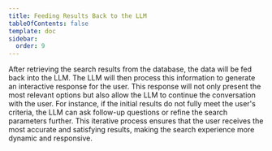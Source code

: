 ```yaml
---
title: Feeding Results Back to the LLM
tableOfContents: false
template: doc
sidebar:
  order: 9
---
```


After retrieving the search results from the database, the data will be fed back into the LLM. The LLM will then process this information to generate an interactive response for the user. This response will not only present the most relevant options but also allow the LLM to continue the conversation with the user. For instance, if the initial results do not fully meet the user&#x27;s criteria, the LLM can ask follow-up questions or refine the search parameters further. This iterative process ensures that the user receives the most accurate and satisfying results, making the search experience more dynamic and responsive.
